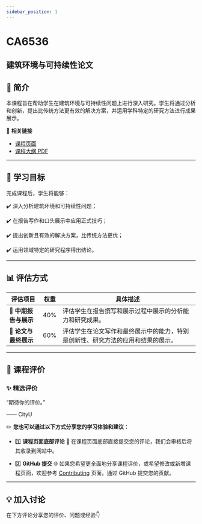 ```yaml
---
sidebar_position: 1
---
```


# CA6536
## 建筑环境与可持续性论文

## **📘 简介**
本课程旨在帮助学生在建筑环境与可持续性问题上进行深入研究。学生将通过分析和创新，提出比传统方法更有效的解决方案，并运用学科特定的研究方法进行成果展示。

🔗 **相关链接**
- [课程页面](https://www.cityu.edu.hk/catalogue/pg/202425/course/CA6536.htm)
- [课程大纲 PDF](https://www.cityu.edu.hk/catalogue/pg/202425/course/CA6536.pdf)

---

## **🎯 学习目标**

完成课程后，学生将能够：

✔️ 深入分析建筑环境和可持续性问题；

✔️ 在报告写作和口头展示中应用正式技巧；

✔️ 提出创新且有效的解决方案，比传统方法更优；

✔️ 运用领域特定的研究程序得出结论。

---

## **📊 评估方式**

| **评估项目**          | **权重** | **具体描述**                                                                                       |
|----------------------|---------|---------------------------------------------------------------------------------------------------|
| **📝 中期报告与展示**   | 40%     | 评估学生在报告撰写和展示过程中展示的分析能力和研究成果。                                              |
| **📝 论文与最终展示**   | 60%     | 评估学生在论文写作和最终展示中的能力，特别是创新性、研究方法的应用和结果的展示。                   |

---

## **💬 课程评价**

### ✨ **精选评价**
<div className={commentStyles.commentBox}>
    <p className={commentStyles.commentText}>
        “期待你的评价。”
    </p>
    <p className={commentStyles.commentAuthor}>—— CityU</p>
</div>

✏️ **您也可以通过以下方式分享您的学习体验和建议：**

- 1️⃣ **课程页面底部评论**
💬 在课程页面底部直接提交您的评论，我们会审核后将其收录到网站中。

- 2️⃣ **GitHub 提交**
🌐 如果您希望更全面地分享课程评价，或希望修改或新增课程页面，欢迎参考 [Contributing](https://penjc.github.io/cityU-navigator/contributing) 页面，通过 GitHub 提交您的贡献。

---

## **💡 加入讨论**

在下方评论分享您的评价、问题或经验👇
<Utterances />
